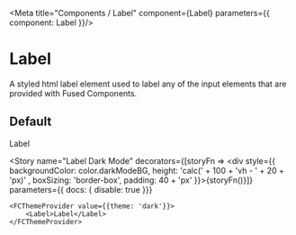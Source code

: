 

<Meta title="Components / Label" component={Label} parameters={{ component: Label }}/>

# Label

A styled html label element used to label any of the input elements that are provided with Fused Components. 

## Default
<Preview>
    <Story name="Label">
        <Label>Label</Label>
    </Story>
</Preview>

<LabelDark />

<Story name="Label Dark Mode"
decorators={[storyFn => <div style={{ backgroundColor: color.darkModeBG, height: 'calc(' + 100 + 'vh - ' + 20 + 'px)' , boxSizing: 'border-box', padding: 40 + 'px' }}>{storyFn()}</div>]}
parameters={{ docs: { disable: true  }}}
>
    <FCThemeProvider value={{theme: 'dark'}}>
        <Label>Label</Label>
    </FCThemeProvider>
</Story>
